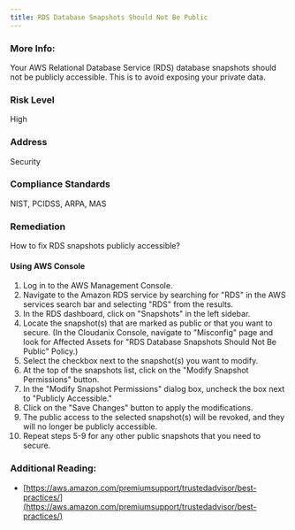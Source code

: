 ```yaml
---
title: RDS Database Snapshots Should Not Be Public
---
```


### More Info:

Your AWS Relational Database Service (RDS) database snapshots should not be publicly accessible. This is to avoid exposing your private data.

### Risk Level

High

### Address

Security

### Compliance Standards

NIST, PCIDSS, ARPA, MAS

### Remediation

How to fix RDS snapshots publicly accessible?

#### Using AWS Console

1. Log in to the AWS Management Console.
2. Navigate to the Amazon RDS service by searching for "RDS" in the AWS services search bar and selecting "RDS" from the results.
3. In the RDS dashboard, click on "Snapshots" in the left sidebar.
4. Locate the snapshot(s) that are marked as public or that you want to secure.
    (In the Cloudanix Console, navigate to "Misconfig" page and look for Affected Assets for "RDS Database Snapshots Should Not Be Public" Policy.)
5. Select the checkbox next to the snapshot(s) you want to modify.
6. At the top of the snapshots list, click on the "Modify Snapshot Permissions" button.
7. In the "Modify Snapshot Permissions" dialog box, uncheck the box next to "Publicly Accessible."
8. Click on the "Save Changes" button to apply the modifications.
9. The public access to the selected snapshot(s) will be revoked, and they will no longer be publicly accessible.
10. Repeat steps 5-9 for any other public snapshots that you need to secure.

### Additional Reading:

- [https://aws.amazon.com/premiumsupport/trustedadvisor/best-practices/](https://aws.amazon.com/premiumsupport/trustedadvisor/best-practices/)

